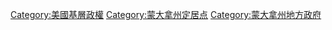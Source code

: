 [[Category:美國基層政權|Category:美國基層政權]]
[[Category:蒙大拿州定居点|Category:蒙大拿州定居点]]
[[Category:蒙大拿州地方政府|Category:蒙大拿州地方政府]]